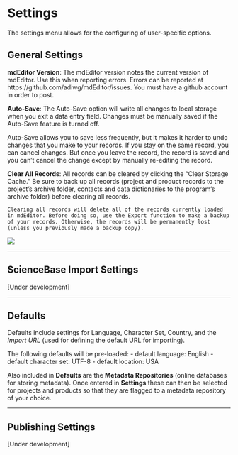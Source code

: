 # Settings {#settings}

The settings menu allows for the configuring of user-specific options. 

## General Settings
**mdEditor Version**: The mdEditor version notes the current version of mdEditor. Use this when reporting errors. Errors can be reported at https://github.com/adiwg/mdEditor/issues. You must have a github account in order to post.

**Auto-Save**: The Auto-Save option will write all changes to local storage when you exit a data entry field. Changes must be manually saved if the Auto-Save feature is turned off.

Auto-Save allows you to save less frequently, but it makes it harder to undo changes that you make to your records. If you stay on the same record, you can cancel changes. But once you leave the record, the record is saved and you can’t cancel the change except by manually re-editing the record.

**Clear All Records**: All records can be cleared by clicking the "Clear Storage Cache." Be sure to back up all records (project and product records to the project's archive folder, contacts and data dictionaries to the program's archive folder) before clearing all records. 

```block
Clearing all records will delete all of the records currently loaded in mdEditor. Before doing so, use the Export function to make a backup of your records. Otherwise, the records will be permanently lost (unless you previously made a backup copy).
```

![](images/settings-save-on.png)

***

## ScienceBase Import Settings
[Under development]

***

## Defaults
Defaults include settings for Language, Character Set, Country, and the *Import URL *(used for defining the default URL for importing).

<need to insert image here>

The following defaults will be pre-loaded:
- default language: English
- default character set: UTF-8
- default location: USA

Also included in **Defaults** are the **Metadata Repositories** (online databases for storing metadata). Once entered in **Settings** these can then be selected for projects and products so that they are flagged to a metadata repository of your choice. 

***

## Publishing Settings
[Under development]